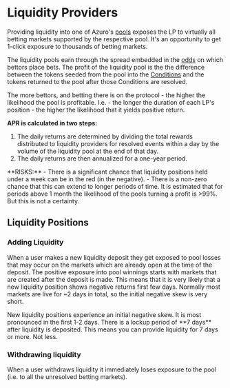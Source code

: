 
# Liquidity Providers

Providing liquidity into one of Azuro's [pools](/concepts/protocol/pools) exposes the LP to virtually all betting markets supported by the
respective pool. It's an opportunity to get 1-click exposure to thousands of betting markets.

The liquidity pools earn through the spread embedded in the [odds](/concepts/protocol/odds) on which bettors place bets. The profit of the
liquidity pool is the the difference between the tokens seeded from the pool into the [Conditions](/concepts/protocol/conditions) and the tokens
returned to the pool after those Conditions are resolved.

The more bettors, and betting there is on the protocol - the higher the likelihood the pool is profitable.
I.e. - the longer the duration of each LP's position - the higher the likelihood that it yields positive return.

**APR is calculated in two steps:**

1. The daily returns are determined by dividing the total rewards distributed to liquidity providers for resolved events within a day by the volume of the liquidity pool at the end of that day.
2. The daily returns are then annualized for a one-year period.

<Callout type="alert">
  **RISKS:**
  - There is a significant chance that liquidity positions held under a week can be in the red (in the negative).
  - There is a non-zero chance that this can extend to longer periods of time. It is estimated that for periods above 1 month the likelihood of the pools turning a profit is >99%. But this is not a certainty.
</Callout>


## Liquidity Positions

### Adding Liquidity

When a user makes a new liquidity deposit they get exposed to pool losses that may occur on the markets which are already open at the time of the deposit. The positive exposure into pool winnings starts with markets that are created after the deposit is made. This means that it is very likely that a new liquidity position shows negative returns first few days. Normally most markets are live for ~2 days in total, so the initial negative skew is very short.

<Callout type="warning">
  New liquidity positions experience an initial negative skew. It is most pronounced in the first 1-2 days.
</Callout>

<Callout type="warning">
  There is a lockup period of **7 days** after liquidity is deposited. This means you can provide liquidity for
  7 days or more. Not less.
</Callout>

### Withdrawing liquidity

When a user withdraws liquidity it immediately loses exposure to the pool (i.e. to all the unresolved betting markets).
